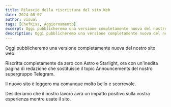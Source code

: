 ```yaml
---
title: Rilascio della riscrittura del sito Web
date: 2024-08-07
author: visual
tags: [ChefKiss, Aggiornamento]
excerpt: Oggi pubblicheremo una versione completamente nuova del nostro sito web.
description: Oggi pubblicheremo una versione completamente nuova del nostro sito web.
---
```


Oggi pubblicheremo una versione completamente nuova del nostro sito web.

Riscritta completamente da zero con Astro e Starlight, ora con un'inedita pagina di redazione che sostituisce il topic Announcements del nostro supergruppo Telegram.

Il nuovo sito è leggero ma comunque molto bello e scorrevole.

Desideriamo che il nostro lavoro avrà un impatto positivo sulla vostra esperienza mentre usate il sito.
